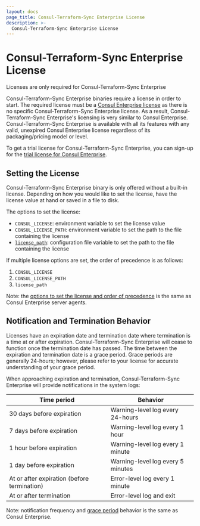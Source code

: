 ```yaml
---
layout: docs
page_title: Consul-Terraform-Sync Enterprise License
description: >-
  Consul-Terraform-Sync Enterprise License
---
```


# Consul-Terraform-Sync Enterprise License
<EnterpriseAlert>
  Licenses are only required for Consul-Terraform-Sync Enterprise
</EnterpriseAlert>

Consul-Terraform-Sync Enterprise binaries require a license in order to start. The required license must be a [Consul Enterprise license](/docs/enterprise/license/overview) as there is no specific Consul-Terraform-Sync Enterprise license. As a result, Consul-Terraform-Sync Enterprise's licensing is very similar to Consul Enterprise. Consul-Terraform-Sync Enterprise is available with all its features with any valid, unexpired Consul Enterprise license regardless of its packaging/pricing model or level.

To get a trial license for Consul-Terraform-Sync Enterprise, you can sign-up for the [trial license for Consul Enterprise](/docs/enterprise/license/faq#q-where-can-users-get-a-trial-license-for-consul-enterprise).

## Setting the License

Consul-Terraform-Sync Enterprise binary is only offered without a built-in license. Depending on how you would like to set the license, have the license value at hand or saved in a file to disk.

The options to set the license:
 - `CONSUL_LICENSE`: environment variable to set the license value
 - `CONSUL_LICENSE_PATH`: environment variable to set the path to the file containing the license
 - [`license_path`](/docs/nia/configuration#license_path): configuration file variable to set the path to the file containing the license

If multiple license options are set, the order of precedence is as follows:
1. `CONSUL_LICENSE`
1. `CONSUL_LICENSE_PATH`
1. `license_path`

Note: the [options to set the license and order of precedence](](/docs/enterprise/license/overview#binaries-without-built-in-licenses)) is the same as Consul Enterprise server agents.

## Notification and Termination Behavior

Licenses have an expiration date and termination date where termination is a time at or after expiration. Consul-Terraform-Sync Enterprise will cease to function once the termination date has passed. The time between the expiration and termination date is a grace period. Grace periods are generally 24-hours; however, please refer to your license for accurate understanding of your grace period.

When approaching expiration and termination, Consul-Terraform-Sync Enterprise will provide notifications in the system logs:

| Time period                                 | Behavior                          |
|---------------------------------------------|-----------------------------------|
| 30 days before expiration                   | Warning-level log every 24-hours  |
| 7 days before expiration                    | Warning-level log every 1 hour    |
| 1 hour before expiration                    | Warning-level log every 1 minute  |
| 1 day before expiration                     | Warning-level log every 5 minutes |
| At or after expiration (before termination) | Error-level log every 1 minute    |
| At or after termination                     | Error-level log and exit          |

Note: notification frequency and [grace period](/docs/enterprise/license/faq#q-is-there-a-grace-period-when-licenses-expire) behavior is the same as Consul Enterprise.
